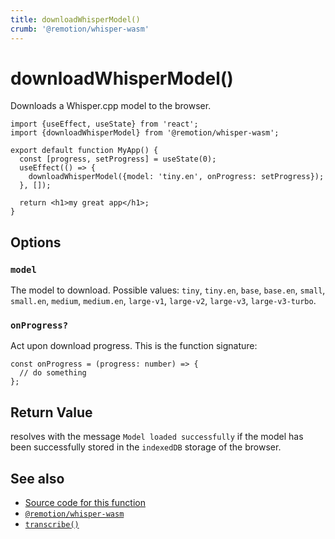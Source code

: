 ```yaml
---
title: downloadWhisperModel()
crumb: '@remotion/whisper-wasm'
---
```


# downloadWhisperModel()

Downloads a Whisper.cpp model to the browser.

```tsx twoslash title="app.tsx"
import {useEffect, useState} from 'react';
import {downloadWhisperModel} from '@remotion/whisper-wasm';

export default function MyApp() {
  const [progress, setProgress] = useState(0);
  useEffect(() => {
    downloadWhisperModel({model: 'tiny.en', onProgress: setProgress});
  }, []);

  return <h1>my great app</h1>;
}
```

## Options

### `model`

The model to download. Possible values: `tiny`, `tiny.en`, `base`, `base.en`, `small`, `small.en`, `medium`, `medium.en`, `large-v1`, `large-v2`, `large-v3`, `large-v3-turbo`.

### `onProgress?`

Act upon download progress. This is the function signature:

```tsx twoslash
const onProgress = (progress: number) => {
  // do something
};
```

## Return Value

resolves with the message `Model loaded successfully` if the model has been successfully stored in the `indexedDB` storage of the browser.

## See also

- [Source code for this function](https://github.com/remotion-dev/remotion/blob/main/packages/whisper-wasm/src/helpers.ts)
- [`@remotion/whisper-wasm`](/docs/whisper-wasm)
- [`transcribe()`](/docs/whisper-wasm/transcribe)
